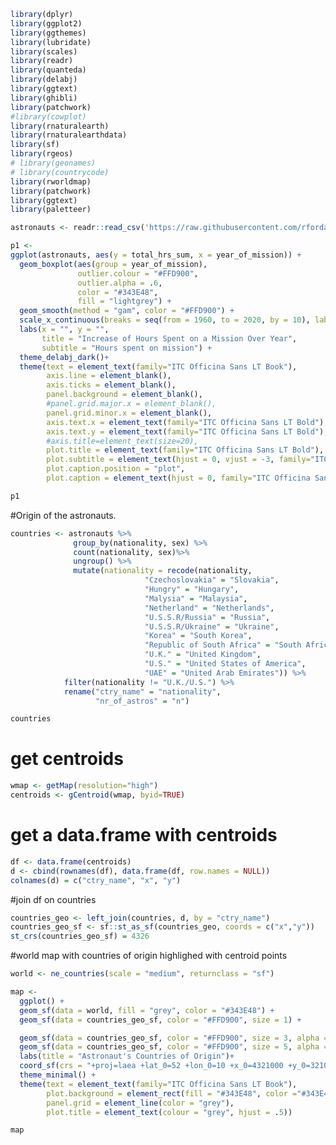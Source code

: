 ```r
library(dplyr)
library(ggplot2)
library(ggthemes)
library(lubridate)
library(scales)
library(readr)
library(quanteda)
library(delabj)
library(ggtext)
library(ghibli)
library(patchwork)
#library(cowplot)
library(rnaturalearth)
library(rnaturalearthdata)
library(sf)
library(rgeos)
# library(geonames)
# library(countrycode)
library(rworldmap)
library(patchwork)
library(ggtext)
library(paletteer)
```

```r
astronauts <- readr::read_csv('https://raw.githubusercontent.com/rfordatascience/tidytuesday/master/data/2020/2020-07-14/astronauts.csv')
```

```r
p1 <-
ggplot(astronauts, aes(y = total_hrs_sum, x = year_of_mission)) +
  geom_boxplot(aes(group = year_of_mission),
               outlier.colour = "#FFD900",
               outlier.alpha = .6,
               color = "#343E48",
               fill = "lightgrey") +
  geom_smooth(method = "gam", color = "#FFD900") +
  scale_x_continuous(breaks = seq(from = 1960, to = 2020, by = 10), labels = paste0(seq(1960, 2020, by = 10), "s")) +
  labs(x = "", y = "",
       title = "Increase of Hours Spent on a Mission Over Year",
       subtitle = "Hours spent on mission") +
  theme_delabj_dark()+
  theme(text = element_text(family="ITC Officina Sans LT Book"),
        axis.line = element_blank(), 
        axis.ticks = element_blank(),
        panel.background = element_blank(),
        #panel.grid.major.x = element_blank(),
        panel.grid.minor.x = element_blank(),
        axis.text.x = element_text(family="ITC Officina Sans LT Bold"),
        axis.text.y = element_text(family="ITC Officina Sans LT Bold"),
        #axis.title=element_text(size=20),
        plot.title = element_text(family="ITC Officina Sans LT Bold"),
        plot.subtitle = element_text(hjust = 0, vjust = -3, family="ITC Officina Sans LT Book"),
        plot.caption.position = "plot",
        plot.caption = element_text(hjust = 0, family="ITC Officina Sans LT Book"))

p1
```

#Origin of the astronauts.
```r
countries <- astronauts %>%
              group_by(nationality, sex) %>%
              count(nationality, sex)%>%
              ungroup() %>% 
              mutate(nationality = recode(nationality,
                              "Czechoslovakia" = "Slovakia",
                              "Hungry" = "Hungary",
                              "Malysia" = "Malaysia",
                              "Netherland" = "Netherlands",
                              "U.S.S.R/Russia" = "Russia",
                              "U.S.S.R/Ukraine" = "Ukraine",
                              "Korea" = "South Korea",
                              "Republic of South Africa" = "South Africa",
                              "U.K." = "United Kingdom",
                              "U.S." = "United States of America",
                              "UAE" = "United Arab Emirates")) %>%
            filter(nationality != "U.K./U.S.") %>%
            rename("ctry_name" = "nationality",
                   "nr_of_astros" = "n")

countries
```

# get centroids
```r
wmap <- getMap(resolution="high")
centroids <- gCentroid(wmap, byid=TRUE)
```

# get a data.frame with centroids
```r
df <- data.frame(centroids)
d <- cbind(rownames(df), data.frame(df, row.names = NULL))
colnames(d) = c("ctry_name", "x", "y")
```

#join df on countries
```r
countries_geo <- left_join(countries, d, by = "ctry_name")
countries_geo_sf <- sf::st_as_sf(countries_geo, coords = c("x","y"))
st_crs(countries_geo_sf) = 4326
```

#world map with countries of origin highlighed with centroid points
```r
world <- ne_countries(scale = "medium", returnclass = "sf")
```

```r
map <-
  ggplot() +
  geom_sf(data = world, fill = "grey", color = "#343E48") +
  geom_sf(data = countries_geo_sf, color = "#FFD900", size = 1) +

  geom_sf(data = countries_geo_sf, color = "#FFD900", size = 3, alpha = .5) +
  geom_sf(data = countries_geo_sf, color = "#FFD900", size = 5, alpha = .2) +
  labs(title = "Astronaut's Countries of Origin")+
  coord_sf(crs = "+proj=laea +lat_0=52 +lon_0=10 +x_0=4321000 +y_0=3210000 +ellps=GRS80 +units=m +no_defs ") +
  theme_minimal() +
  theme(text = element_text(family="ITC Officina Sans LT Book"),
        plot.background = element_rect(fill = "#343E48", color ="#343E48" ),
        panel.grid = element_line(color = "grey"),
        plot.title = element_text(colour = "grey", hjust = .5))

map
```
